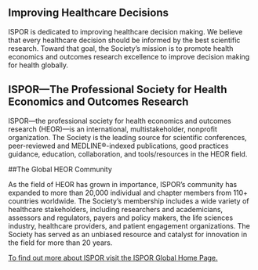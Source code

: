 ## Improving Healthcare Decisions

ISPOR is dedicated to improving healthcare decision making. We believe that every healthcare decision should be informed by the best scientific research. Toward that goal, the Society’s mission is to promote health economics and outcomes research excellence to improve decision making for health globally.

## ISPOR---The Professional Society for Health Economics and Outcomes Research

ISPOR—the professional society for health economics and outcomes research (HEOR)—is an international, multistakeholder, nonprofit organization. The Society is the leading source for scientific conferences, peer-reviewed and MEDLINE®-indexed publications, good practices guidance, education, collaboration, and tools/resources in the HEOR field.

##The Global HEOR Community

As the field of HEOR has grown in importance, ISPOR’s community has expanded to more than 20,000 individual and chapter members from 110+ countries worldwide. The Society’s membership includes a wide variety of healthcare stakeholders, including researchers and academicians, assessors and regulators, payers and policy makers, the life sciences industry, healthcare providers, and patient engagement organizations. The Society has served as an unbiased resource and catalyst for innovation in the field for more than 20 years.

[To find out more about ISPOR visit the ISPOR Global Home Page.](https://www.ispor.org/)
